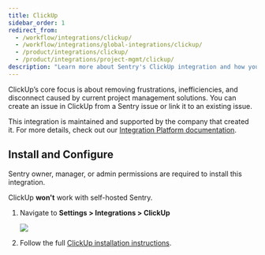 ```yaml
---
title: ClickUp
sidebar_order: 1
redirect_from:
  - /workflow/integrations/clickup/
  - /workflow/integrations/global-integrations/clickup/
  - /product/integrations/clickup/
  - /product/integrations/project-mgmt/clickup/
description: "Learn more about Sentry's ClickUp integration and how you can create an issue in ClickUp from a Sentry issue or link it to an existing issue."
---
```


ClickUp’s core focus is about removing frustrations, inefficiencies, and disconnect caused by current project management solutions. You can create an issue in ClickUp from a Sentry issue or link it to an existing issue.

This integration is maintained and supported by the company that created it. For more details, check out our [Integration Platform documentation](/product/integrations/integration-platform/).

## Install and Configure

<Note>

Sentry owner, manager, or admin permissions are required to install this integration.

ClickUp **won't** work with self-hosted Sentry.

</Note>

1. Navigate to **Settings > Integrations > ClickUp**

   ![](click-up.png)

2. Follow the full [ClickUp installation instructions](https://docs.clickup.com/en/articles/3420285-sentry-io).
